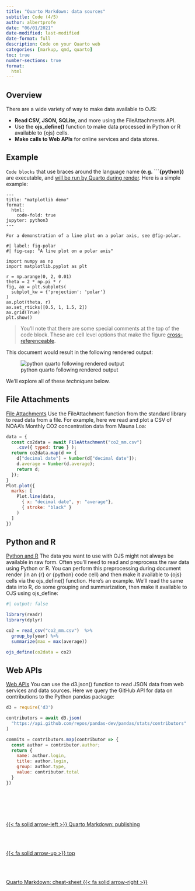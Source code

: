 ```yaml
---
title: "Quarto Markdown: data sources"
subtitle: Code (4/5)
author: albertprofe
date: "06/01/2021"
date-modified: last-modified
date-format: full
description: Code on your Quarto web
categories: [markup, qmd, quarto]
toc: true
number-sections: true
format:
  html
---
```


## Overview

There are a wide variety of way to make data available to OJS:

- **Read CSV, JSON, SQLite**, and more using the FileAttachments API.
- Use the **ojs_define()** function to make data processed in Python or R available to {ojs} cells.
- **Make calls to Web APIs** for online services and data stores.

## Example

``Code blocks`` that use braces around the language name **(e.g. ```{python})** are executable, and [will be run by Quarto during render](https://quarto.org/docs/computations/python.html). Here is a simple example:

``` .python
---
title: "matplotlib demo"
format:
  html:
    code-fold: true
jupyter: python3
---

For a demonstration of a line plot on a polar axis, see @fig-polar.

```


``` .python

#| label: fig-polar
#| fig-cap: "A line plot on a polar axis"

import numpy as np
import matplotlib.pyplot as plt

r = np.arange(0, 2, 0.01)
theta = 2 * np.pi * r
fig, ax = plt.subplots(
  subplot_kw = {'projection': 'polar'} 
)
ax.plot(theta, r)
ax.set_rticks([0.5, 1, 1.5, 2])
ax.grid(True)
plt.show()
```

> You’ll note that there are some special comments at the top of the code block. These are cell level options that make the figure [cross-referenceable](https://quarto.org/docs/authoring/cross-references.html).

This document would result in the following rendered output:

![python quarto  following rendered output](/images/markup/quartopython.png)

We’ll explore all of these *techniques* below.

::: {.callout-tip collapse="false" layout-ncol=2 icon=false}

## File Attachments

[File Attachments](https://quarto.org/docs/interactive/ojs/data-sources.html#file-attachments){#MFile-Attachments}
Use the FileAttachment function from the standard library to read data from a file. For example, here we read and plot a CSV of NOAA’s Monthly CO2 concentration data from Mauna Loa:

```js
data = {
  const co2data = await FileAttachment("co2_mm.csv")
    .csv({ typed: true } );
  return co2data.map(d => {
    d["decimal date"] = Number(d["decimal date"]);
    d.average = Number(d.average);
    return d;
  });
}
Plot.plot({
  marks: [
    Plot.line(data,
      { x: "decimal date", y: "average"},
      { stroke: "black" }
    )
  ]
})
```

:::

::: {.callout-tip collapse="false" layout-ncol=2 icon=false}

## Python and R

[Python and R](https://quarto.org/docs/interactive/ojs/data-sources.html#python-and-r){#MPython-and-R}
The data you want to use with OJS might not always be available in raw form. Often you’ll need to read and preprocess the raw data using Python or R. You can perform this preprocessing during document render (in an {r} or {python} code cell) and then make it available to {ojs} cells via the ojs_define() function.
Here’s an example. We’ll read the same data into R, do some grouping and summarization, then make it available to OJS using ojs_define:

```r
#| output: false

library(readr)
library(dplyr)

co2 = read_csv("co2_mm.csv")  %>%
  group_by(year) %>%
  summarize(max = max(average))

ojs_define(co2data = co2)
```
:::

::: {.callout-tip collapse="false" layout-ncol=2 icon=false}

## Web APIs

[Web APIs](https://quarto.org/docs/interactive/ojs/data-sources.html#web-apis){#Web-APIs}
You can use the d3.json() function to read JSON data from web services and data sources. Here we query the GitHub API for data on contributions to the Python pandas package:

```js
d3 = require('d3')

contributors = await d3.json(
  "https://api.github.com/repos/pandas-dev/pandas/stats/contributors"
)

commits = contributors.map(contributor => {
  const author = contributor.author;
  return {
    name: author.login,
    title: author.login,
    group: author.type,
    value: contributor.total
  }
})
```

:::
<!--- navLinks -->
<br><br>
<div class=row>
<br>
<div class='column left previous'>
<br>
[{{< fa solid arrow-left >}} Quarto Markdown: publishing](/markup/markup-quarto-publish.qmd)
<br>
</div>
<br>
<div class='column center'>
<br>
[{{< fa solid arrow-up >}} top](#top)
<br>
</div>
<br>
<div class='column right next'>
<br>
[Quarto Markdown: cheat-sheet  {{< fa solid arrow-right >}}](/markup/markup-quarto-cheatsheet.qmd)
<br>
</div>
<br>
</div>

